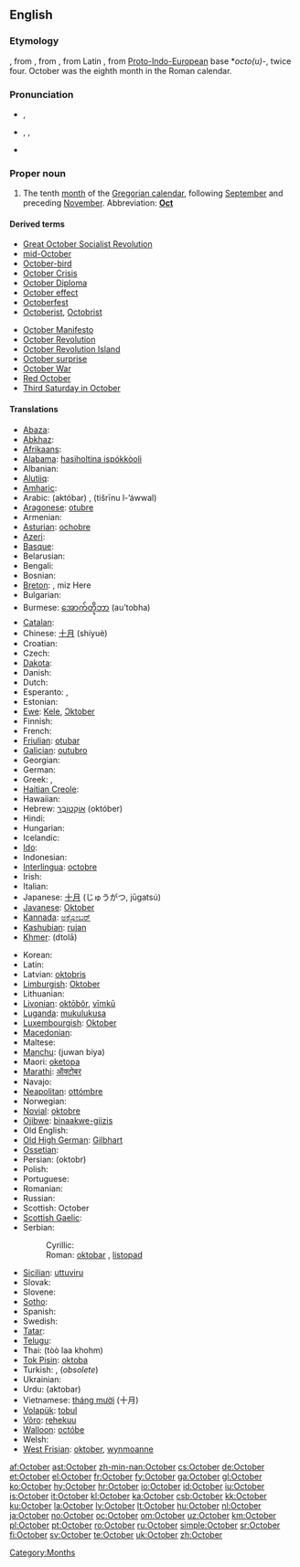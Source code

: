 {{also|october}}
==English==

===Etymology===
{{etyl|enm}}, from {{etyl|ang}}, from {{etyl|la}} {{term|october|octōber|eighth month|lang=la}}, from Latin {{term|octo|octō|eight|lang=la}}, from [[Proto-Indo-European]] base *''octo(u)-'', twice four. October was the eighth month in the Roman calendar.

===Pronunciation===
* {{a|UK}} {{IPA|/ɒkˈtəʊbə/}}, {{SAMPA|/Qk"t@Ub@/}}
* {{a|US}} {{enPR|äk-tōʹbər}}, {{IPA|/ɑkˈtoʊbəɹ/}}, {{SAMPA|/Ak"toUb@r/}}
* {{audio|en-us-October.ogg|Audio (US)}}

===Proper noun===
{{en-proper noun|s|-}}

# The tenth [[month]] of the [[Gregorian calendar]], following [[September]] and preceding [[November]]. Abbreviation: '''[[Oct]]'''

====Derived terms====
{{top2}}
* [[w:October Revolution|Great October Socialist Revolution]]
* [[mid-October]]
* [[October-bird]]
* [[w:October Crisis|October Crisis]]
* [[w:October Diploma|October Diploma]]
* [[October effect]]
* [[Octoberfest]]
* [[Octoberist]], [[Octobrist]]
{{mid2}}
* [[w:October Manifesto|October Manifesto]]
* [[October Revolution]]
* [[w:October Revolution Island|October Revolution Island]]
* [[October surprise]]
* [[w:October War|October War]]
* [[w:October Revolution|Red October]]
* [[w:Third Saturday in October|Third Saturday in October]]
{{bottom}}

====Translations====
{{trans-top|tenth month of the Gregorian calendar}}
* [[Abaza]]: {{tø|abq|октябрь}}
* [[Abkhaz]]: {{Cyrl|[[жьҭаара]]}} {{IPAchar|(ẓ̌ṭaara)}}
* [[Afrikaans]]: {{t+|af|Oktober|xs=Afrikaans}}
* [[Alabama]]: [[hasiholtina ispókkòoli]]
* Albanian: {{t|sq|tetor|xs=Albanian}}
* [[Alutiiq]]: {{tø|ems|Kakegllum Iralua}}
* [[Amharic]]: {{t|am|ኦክተውበር|tr=oktäwbär|sc=Ethi|xs=Amharic}}
* Arabic: {{Arab|[[اكتوبر|أكْتُوبَر]]}} (aktóbar) {{m}}, {{Arab|[[تشرين الاول|تِشرينُ الأوّلُ]]}} (tišrīnu l-’áwwal) {{m}}
* [[Aragonese]]: [[otubre]] {{m}}
* Armenian: {{t+|hy|հոկտեմբեր|tr=hoktember|sc=Armn|xs=Armenian}}
* [[Asturian]]: [[ochobre]] {{m}}
* [[Azeri]]: {{t|az|oktyabr|xs=Azeri}}
* [[Basque]]: {{t|eu|urri|xs=Basque}}
* Belarusian: {{t-|be|кастрычнік|tr=kastrýčnik|sc=Cyrl|xs=Belarusian}}
* Bengali: {{t+|bn|অক্টোবর}}
* Bosnian: {{t-|bs|oktobar|m}}
* [[Breton]]: {{t-|br|Here|xs=Breton}}, miz Here
* Bulgarian: {{t+|bg|октомври|m|tr=októmvri|sc=Cyrl}}
* Burmese: [[အောက်တိုဘာ]] (au’tobha)
* [[Catalan]]: {{t+|ca|octubre|m}}
* Chinese: [[十月]] (shíyuè)
* Croatian: {{t+|hr|listopad|m}}
* Czech: {{t+|cs|říjen|m}}
* [[Dakota]]: {{tø|dak|Wi iwikcemna}}
* Danish: {{t+|da|oktober}}
* Dutch: {{t+|nl|oktober}}
* Esperanto: {{t+|eo|oktobro|xs=Esperanto}},  {{t|eo|Oktobro}}
* Estonian: {{t+|et|oktoober}}
* [[Ewe]]: [[Kele]], [[Ɔktober]]
* Finnish: {{t+|fi|lokakuu}}
* French: {{t+|fr|octobre|m}}
* [[Friulian]]: [[otubar]] {{m}}
* [[Galician]]: [[outubro]] {{m}}
* Georgian: {{t-|ka|ოქტომბერი|tr=oxtomberi|sc=Geor|xs=Georgian}}
* German: {{t+|de|Oktober|m}}
* Greek: {{t+|el|Οκτώβριος|m|tr=Októvrios|sc=Grek}}, {{t+|el|Οκτώβρης|m|tr=Októvris|sc=Grek}}
* [[Haitian Creole]]: {{tø|ht|oktòb}}
* Hawaiian: {{tø|haw|ʻOkakopa}}
* Hebrew: [[אוקטובר|אוֹקְטוֹבֶּר]] (október)
* Hindi: {{t-|hi|अक्तूबर|m|tr=aktūbar|sc=Deva|xs=Hindi}}
* Hungarian: {{t+|hu|október}}
* Icelandic: {{t+|is|október}}
* [[Ido]]: {{t+|io|oktobro|xs=Ido}}
* Indonesian: {{t-|id|oktober|xs=Indonesian}}
* [[Interlingua]]: [[octobre]]
* Irish: {{t+|ga|Deireadh Fómhair|xs=Irish}}
* Italian: {{t+|it|ottobre|m}}
* Japanese: [[十月]] (じゅうがつ, jūgatsú)
* [[Javanese]]: [[Oktober]]
* [[Kannada]]: [[ಅಕ್ಟೋಬರ್]] {{unicode|(akṭōbara)}}
* [[Kashubian]]: [[rujan]] {{m}}
* [[Khmer]]: {{Khmr|[[តុលា]]}} (dtolā)
{{trans-mid}}
* Korean: {{t+|ko|시월|tr=siweol|sc=KOchar}}
* Latin: {{t+|la|october}}
* Latvian: [[oktobris]] {{m}}
* [[Limburgish]]: [[Oktober]] {{m}}
* Lithuanian: {{t+|lt|spalis|m|xs=Lithuanian}}
* [[Livonian]]: [[oktōbõr]], [[vīmkū]]
* [[Luganda]]: [[mukulukusa]]
* [[Luxembourgish]]: [[Oktober]] {{m}}
* [[Macedonian]]: {{t+|mk|октомври|m|tr=októmvri|sc=Cyrl|xs=Macedonian}}
* Maltese: {{t-|mt|Ottubru|xs=Maltese}}
* [[Manchu]]: (juwan biya)
* Maori: [[oketopa]]
* [[Marathi]]: [[ऑक्टोबर]] {{unicode|(okṭobar)}}
* Navajo: {{tø|nv|Ghąąjį}}
* [[Neapolitan]]: [[ottómbre]] {{m}}
* Norwegian: {{t+|no|oktober}}
* [[Novial]]: [[oktobre]]
* [[Ojibwe]]: [[binaakwe-giizis]]
* Old English: {{t+|ang|winterfylleþ|xs=Old English}}
* [[Old High German]]: [[Gilbhart]] {{m}}
* [[Ossetian]]: {{tø|os|октябрь|tr=oktjábr’|sc=Cyrl|xs=Ossetian}}
* Persian: {{fa-Arab|[[اکتبر]]}} (oktobr)
* Polish: {{t+|pl|październik|m}}
* Portuguese: {{t+|pt|outubro|m}}
* Romanian: {{t+|ro|octombrie}}
* Russian: {{t+|ru|октябрь|m|tr=oktjábr’|sc=Cyrl}}
* Scottish: October
* [[Scottish Gaelic]]: {{t|gd|Dàmhair|f|alt=an Dàmhair}}
* Serbian:
*: Cyrillic: {{t+|sr|октобар|m|sc=Cyrl}}
*: Roman: [[oktobar#Serbian|oktobar]] {{m}}, [[listopad]] {{m}}
* [[Sicilian]]: [[uttuviru]] {{m}}
* Slovak: {{t+|sk|október|m}}
* Slovene: {{t-|sl|október|m}}
* [[Sotho]]: {{t|st|Mphalane|xs=Sotho}}
* Spanish: {{t+|es|octubre|m}}
* Swedish: {{t+|sv|oktober}}
* [[Tatar]]: {{t-|tt|öktäber|xs=Tatar}}
* [[Telugu]]: {{t|te|అక్టోబరు|tr=akTObaru|sc=Telu}}
* Thai: {{Thai|[[ตุลาคม]]}} (tòò laa khohm)
* [[Tok Pisin]]: [[oktoba]]
* Turkish: {{t+|tr|ekim}}, {{t|tr|Teşrini Evvel}} (''obsolete'')
* Ukrainian: {{t+|uk|жовтень|m|tr=žovten’|sc=Cyrl|xs=Ukrainian}}
* Urdu: {{ur-Arab|[[اکتوبر]]}} (aktobar) {{m}}
* Vietnamese: [[tháng mười]] (十月)
* [[Volapük]]: [[tobul]]
* [[Võro]]: [[rehekuu]]
* [[Walloon]]: [[octóbe]] {{m}}
* Welsh: {{t-|cy|Hydref|xs=Welsh}}
* [[West Frisian]]: [[oktober]], [[wynmoanne]]
{{trans-bottom}}

[[Category:Months]]

[[af:October]]
[[ast:October]]
[[zh-min-nan:October]]
[[cs:October]]
[[de:October]]
[[et:October]]
[[el:October]]
[[fr:October]]
[[fy:October]]
[[ga:October]]
[[gl:October]]
[[ko:October]]
[[hy:October]]
[[hr:October]]
[[io:October]]
[[id:October]]
[[iu:October]]
[[is:October]]
[[it:October]]
[[kl:October]]
[[ka:October]]
[[csb:October]]
[[kk:October]]
[[ku:October]]
[[la:October]]
[[lv:October]]
[[lt:October]]
[[hu:October]]
[[nl:October]]
[[ja:October]]
[[no:October]]
[[oc:October]]
[[om:October]]
[[uz:October]]
[[km:October]]
[[pl:October]]
[[pt:October]]
[[ro:October]]
[[ru:October]]
[[simple:October]]
[[sr:October]]
[[fi:October]]
[[sv:October]]
[[te:October]]
[[uk:October]]
[[zh:October]]